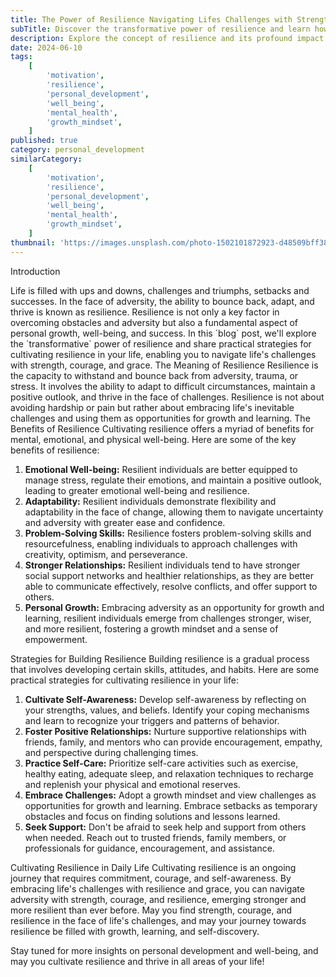 ```yaml
---
title: The Power of Resilience Navigating Lifes Challenges with Strength and Grace
subTitle: Discover the transformative power of resilience and learn how to cultivate resilience in the face of adversity
description: Explore the concept of resilience and its profound impact on personal growth, well-being, and success. Learn practical strategies for building resilience and overcoming obstacles with resilience and grace.
date: 2024-06-10
tags:
    [
        'motivation',
        'resilience',
        'personal_development',
        'well_being',
        'mental_health',
        'growth_mindset',
    ]
published: true
category: personal_development
similarCategory:
    [
        'motivation',
        'resilience',
        'personal_development',
        'well_being',
        'mental_health',
        'growth_mindset',
    ]
thumbnail: 'https://images.unsplash.com/photo-1502101872923-d48509bff386?q=80&w=1932&auto=format&fit=crop&ixlib=rb-4.0.3&ixid=M3wxMjA3fDB8MHxwaG90by1wYWdlfHx8fGVufDB8fHx8fA%3D%3D'
---
```


<Heading type="danger">Introduction</Heading>

<Paragraph>
    Life is filled with ups and downs, challenges and triumphs, setbacks and
    successes. In the face of adversity, the ability to bounce back, adapt, and
    thrive is known as resilience. Resilience is not only a key factor in
    overcoming obstacles and adversity but also a fundamental aspect of personal
    growth, well-being, and success. In this `blog` post, we'll explore the
    `transformative` power of resilience and share practical strategies for
    cultivating resilience in your life, enabling you to navigate life's
    challenges with strength, courage, and grace.
</Paragraph>
<Heading>The Meaning of Resilience</Heading>

<Paragraph>
    Resilience is the capacity to withstand and bounce back from adversity,
    trauma, or stress. It involves the ability to adapt to difficult
    circumstances, maintain a positive outlook, and thrive in the face of
    challenges. Resilience is not about avoiding hardship or pain but rather
    about embracing life's inevitable challenges and using them as opportunities
    for growth and learning.
</Paragraph>
<Heading>The Benefits of Resilience</Heading>

<Paragraph>
    Cultivating resilience offers a myriad of benefits for mental, emotional,
    and physical well-being. Here are some of the key benefits of resilience:
</Paragraph>
<ol>
    <li>
        <strong>Emotional Well-being:</strong> Resilient individuals are better
        equipped to manage stress, regulate their emotions, and maintain a
        positive outlook, leading to greater emotional well-being and
        resilience.
    </li>
    <li>
        <strong>Adaptability:</strong> Resilient individuals demonstrate
        flexibility and adaptability in the face of change, allowing them to
        navigate uncertainty and adversity with greater ease and confidence.
    </li>
    <li>
        <strong>Problem-Solving Skills:</strong> Resilience fosters
        problem-solving skills and resourcefulness, enabling individuals to
        approach challenges with creativity, optimism, and perseverance.
    </li>
    <li>
        <strong>Stronger Relationships:</strong> Resilient individuals tend to
        have stronger social support networks and healthier relationships, as
        they are better able to communicate effectively, resolve conflicts, and
        offer support to others.
    </li>
    <li>
        <strong>Personal Growth:</strong> Embracing adversity as an opportunity
        for growth and learning, resilient individuals emerge from challenges
        stronger, wiser, and more resilient, fostering a growth mindset and a
        sense of empowerment.
    </li>
</ol>
<Heading>Strategies for Building Resilience</Heading>

<Paragraph>
    Building resilience is a gradual process that involves developing certain
    skills, attitudes, and habits. Here are some practical strategies for
    cultivating resilience in your life:
</Paragraph>
<ol>
    <li>
        <strong>Cultivate Self-Awareness:</strong> Develop self-awareness by
        reflecting on your strengths, values, and beliefs. Identify your coping
        mechanisms and learn to recognize your triggers and patterns of
        behavior.
    </li>
    <li>
        <strong>Foster Positive Relationships:</strong> Nurture supportive
        relationships with friends, family, and mentors who can provide
        encouragement, empathy, and perspective during challenging times.
    </li>
    <li>
        <strong>Practice Self-Care:</strong> Prioritize self-care activities
        such as exercise, healthy eating, adequate sleep, and relaxation
        techniques to recharge and replenish your physical and emotional
        reserves.
    </li>
    <li>
        <strong>Embrace Challenges:</strong> Adopt a growth mindset and view
        challenges as opportunities for growth and learning. Embrace setbacks as
        temporary obstacles and focus on finding solutions and lessons learned.
    </li>
    <li>
        <strong>Seek Support:</strong> Don't be afraid to seek help and support
        from others when needed. Reach out to trusted friends, family members,
        or professionals for guidance, encouragement, and assistance.
    </li>
</ol>
<Heading>Cultivating Resilience in Daily Life</Heading>

<Paragraph>
    Cultivating resilience is an ongoing journey that requires commitment,
    courage, and self-awareness. By embracing life's challenges with resilience
    and grace, you can navigate adversity with strength, courage, and
    resilience, emerging stronger and more resilient than ever before.
</Paragraph>
<Paragraph>
    May you find strength, courage, and resilience in the face of life's
    challenges, and may your journey towards resilience be filled with growth,
    learning, and self-discovery.
</Paragraph>

Stay tuned for more insights on personal development and well-being, and may you
cultivate resilience and thrive in all areas of your life!
